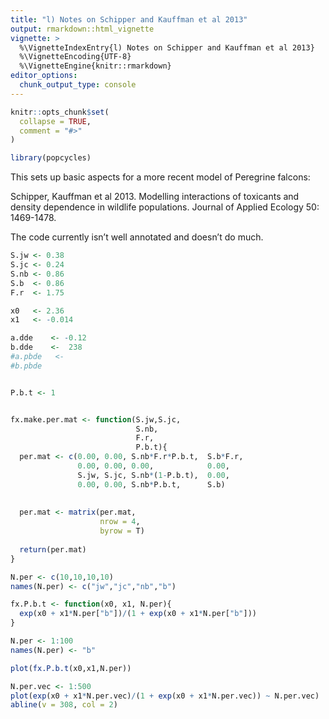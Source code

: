 ```yaml
---
title: "l) Notes on Schipper and Kauffman et al 2013"
output: rmarkdown::html_vignette
vignette: >
  %\VignetteIndexEntry{l) Notes on Schipper and Kauffman et al 2013}
  %\VignetteEncoding{UTF-8}
  %\VignetteEngine{knitr::rmarkdown}
editor_options: 
  chunk_output_type: console
---
```


```r
knitr::opts_chunk$set(
  collapse = TRUE,
  comment = "#>"
)
```

```r
library(popcycles)
```


This sets up basic aspects for a more recent model of Peregrine falcons: 

Schipper, Kauffman et al 2013.  Modelling interactions of toxicants and density dependence in wildlife populations.  Journal of Applied Ecology 50: 1469-1478.

The code currently isn't well annotated and doesn't do much.

```r

S.jw <- 0.38
S.jc <- 0.24
S.nb <- 0.86
S.b  <- 0.86
F.r  <- 1.75

x0   <- 2.36
x1   <- -0.014

a.dde    <- -0.12
b.dde    <-  238
#a.pbde   <-
#b.pbde


P.b.t <- 1


fx.make.per.mat <- function(S.jw,S.jc,
                            S.nb,
                            F.r,
                            P.b.t){
  per.mat <- c(0.00, 0.00, S.nb*F.r*P.b.t,  S.b*F.r,
               0.00, 0.00, 0.00,            0.00,
               S.jw, S.jc, S.nb*(1-P.b.t),  0.00,
               0.00, 0.00, S.nb*P.b.t,      S.b)
  
  
  per.mat <- matrix(per.mat,
                    nrow = 4, 
                    byrow = T)
  
  return(per.mat)
}

N.per <- c(10,10,10,10)
names(N.per) <- c("jw","jc","nb","b")

fx.P.b.t <- function(x0, x1, N.per){
  exp(x0 + x1*N.per["b"])/(1 + exp(x0 + x1*N.per["b"]))
}

N.per <- 1:100
names(N.per) <- "b"

plot(fx.P.b.t(x0,x1,N.per))

N.per.vec <- 1:500
plot(exp(x0 + x1*N.per.vec)/(1 + exp(x0 + x1*N.per.vec)) ~ N.per.vec)
abline(v = 308, col = 2)
```

